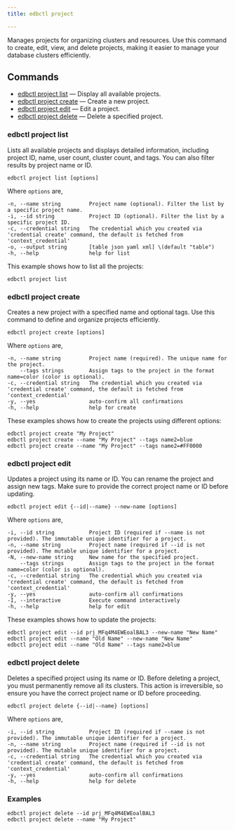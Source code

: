 ```yaml
---
title: edbctl project

---
```


Manages projects for organizing clusters and resources. Use this command to create, edit, view, and delete projects, making it easier to manage your database clusters efficiently.

## Commands

-   [edbctl project list](edbctl_project.mdx#edbctl-project-list) — Display all available projects.
-   [edbctl project create](edbctl_project.mdx#edbctl-project-create) — Create a new project.
-   [edbctl project edit](edbctl_project.mdx#edbctl-project-edit) — Edit a project.
-   [edbctl project delete](edbctl_project.mdx#edbctl-project-delete) — Delete a specified project.

### edbctl project list

Lists all available projects and displays detailed information, including project ID, name, user count, cluster count, and tags. You can also filter results by project name or ID.

```
edbctl project list [options]
```

Where `options` are,

```
-n, --name string         Project name (optional). Filter the list by a specific project name.
-i, --id string           Project ID (optional). Filter the list by a specific project ID.
-c, --credential string   The credential which you created via 'credential create' command, the default is fetched from 'context_credential'
-o, --output string       [table json yaml xml] \(default "table")
-h, --help                help for list
```

This example shows how to list all the projects:

```
edbctl project list
```

### edbctl project create

Creates a new project with a specified name and optional tags. Use this command to define and organize projects efficiently.

```
edbctl project create [options]
```

Where `options` are,

```
-n, --name string         Project name (required). The unique name for the project.
    --tags strings        Assign tags to the project in the format name=color (color is optional).
-c, --credential string   The credential which you created via 'credential create' command, the default is fetched from 'context_credential'
-y, --yes                 auto-confirm all confirmations
-h, --help                help for create
```
These examples shows how to create the projects using different options:

```
edbctl project create "My Project"
edbctl project create --name "My Project" --tags name2=blue
edbctl project create --name "My Project" --tags name2=#FF0000
```

### edbctl project edit

Updates a project using its name or ID. You can rename the project and assign new tags. Make sure to provide the correct project name or ID before updating.

```
edbctl project edit {--id|--name} --new-name [options]
```

Where `options` are,

```
-i, --id string           Project ID (required if --name is not provided). The immutable unique identifier for a project.
-n, --name string         Project name (required if --id is not provided). The mutable unique identifier for a project.
-N, --new-name string     New name for the specified project.
    --tags strings        Assign tags to the project in the format name=color (color is optional).
-c, --credential string   The credential which you created via 'credential create' command, the default is fetched from 'context_credential'
-y, --yes                 auto-confirm all confirmations
-I, --interactive         Execute command interactively
-h, --help                help for edit
```

These examples shows how to update the projects:

```
edbctl project edit --id prj_MFq4M4EWEoalBAL3 --new-name "New Name"
edbctl project edit --name "Old Name" --new-name "New Name"
edbctl project edit --name "Old Name" --tags name2=blue
```

### edbctl project delete

Deletes a specified project using its name or ID. Before deleting a project, you must permanently remove all its clusters. This action is irreversible, so ensure you have the correct project name or ID before proceeding.

```
edbctl project delete {--id|--name} [options]
```

Where `options` are,

```
-i, --id string           Project ID (required if --name is not provided). The immutable unique identifier for a project.
-n, --name string         Project name (required if --id is not provided). The mutable unique identifier for a project.
-c, --credential string   The credential which you created via 'credential create' command, the default is fetched from 'context_credential'
-y, --yes                 auto-confirm all confirmations
-h, --help                help for delete
```

### Examples

```
edbctl project delete --id prj_MFq4M4EWEoalBAL3
edbctl project delete --name "My Project"
```
